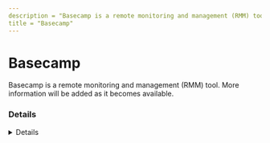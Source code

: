 ```yaml
---
description = "Basecamp is a remote monitoring and management (RMM) tool. More information will be added as it becomes available."
title = "Basecamp"
---
```




# Basecamp

Basecamp is a remote monitoring and management (RMM) tool. More information will be added as it becomes available.

### Details
<Details author={""}
         category={""}
         created={""}
         website={""}
         lastModified={"2/7/2024"}
         privileges={""}
         free={ false }
         verification={ false }
/>






### Forensic Artifacts




#### Network Artifacts
<EuiSpacer size="xl"/>
<NetworkArtifactsTable data={ [{"Description": "Known remote domains", "Domains": ["basecamp.com"], "Ports": []}] }/>




### Detections
- Detects potential network activity of Basecamp RMM tool
  - [Sigma Rule](https://github.com/magicsword-io/LOLRMM/blob/main/detections/sigma/basecamp_network_sigma.yml)

### References
- [basecamp.com - No specific RMM tool listed](basecamp.com - No specific RMM tool listed)

